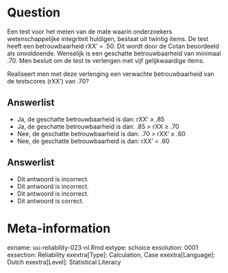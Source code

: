 Question
========
  
Een test voor het meten van de mate waarin onderzoekers wetenschappelijke integriteit huldigen, bestaat uit twintig items. De test heeft een betrouwbaarheid rXX’ = .50. Dit wordt door de Cotan beoordeeld als onvoldoende. Wenselijk is een geschatte betrouwbaarheid van minimaal .70. Men besluit om de test te verlengen met vijf gelijkwaardige items.

Realiseert men met deze verlenging een verwachte betrouwbaarheid van de testscores  (rXX’) van .70?

  
Answerlist
----------
* Ja, de geschatte betrouwbaarheid is dan: rXX’  ≥ .85
* Ja, de geschatte betrouwbaarheid is dan: .85  > rXX ≥  .70
* Nee, de geschatte betrouwbaarheid is dan: .70  > rXX’   ≥  .60
* Nee, de geschatte betrouwbaarheid is dan: rXX’  <  .60


Answerlist
----------
* Dit antwoord is incorrect.
* Dit antwoord is incorrect.
* Dit antwoord is incorrect.
* Dit antwoord is correct.


Meta-information
================
exname: uu-reliability-023-nl.Rmd
extype: schoice
exsolution: 0001
exsection: Reliability
exextra[Type]: Calculation, Case
exextra[Language]: Dutch
exextra[Level]: Statistical Literacy
